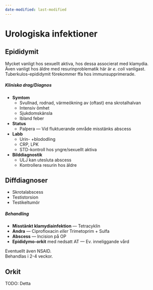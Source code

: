```yaml
---
date-modified: last-modified
---
```


# Urologiska infektioner

## Epididymit

Mycket vanligt hos sexuellt aktiva, hos dessa associerat med klamydia. Även
vanligt hos äldre med resurinproblematik här är *e. coli* vanligast.        
Tuberkulos-epididymit förekommer ffa hos immunsupprimerade.

##### Kliniska drag/Diagnos

- **Symtom**
  - Svullnad, rodnad, värmeökning av (oftast) ena skrotalhalvan
  - Intensiv ömhet
  - Sjukdomskänsla
  - Ibland feber
- **Status**
  - Palpera --- Vid fluktuerande område misstänks abscess
- **Labb**
  - Urin- +blododling
  - CRP, LPK
  - STD-kontroll hos yngre/sexuellt aktiva
- **Bilddiagnostik**
  - ULJ kan utesluta abscess
  - Kontrollera resurin hos äldre

::: {.callout-tip}

## Diffdiagnoser

- Skrotalabscess
- Testistorsion
- Testikeltumör

:::

##### Behandling

- **Misstänkt klamydiainfektion** --- Tetracyklin
- **Andra** --- Ciprofloxacin *eller* Trimetoprim + Sulfa
- **Abscess** --- Incision på OP
- **Epididymo-orkit** med nedsatt AT --- Ev. inneliggande vård

Eventuellt även NSAID.        
Behandlas i 2-4 veckor.

## Orkit

TODO: Detta
